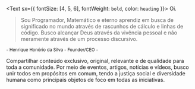 <Text sx={{ fontSize: [4, 5, 6], fontWeight: `bold`, color: `heading` }}>
  Oi.
</Text>

> Sou Programador, Matemático e eterno aprendiz em busca de significado no mundo através de rascunhos de cálculo e linhas de código.
> Busco alcançar Deus através da vivência pessoal e não meramente através de um processo discursivo. 
  
  <small>- Henrique Honório da Silva - Founder/CEO -</small>

Compartilhar conteúdo exclusivo, original, relevante e de qualidade para toda a comunidade.
Por meio de eventos, artigos, notícias e vídeos, busco unir todos em propósitos em comum,
tendo a justiça social e diversidade humana como principais objetos de foco em todas as iniciativas.
